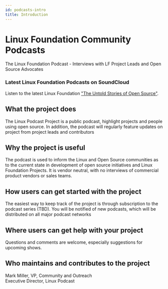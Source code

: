 ```yaml
---
id: podcasts-intro
title: Introduction
---
```



# Linux Foundation Community Podcasts

The Linux Foundation Podcast - Interviews with LF Project Leads and Open Source Advocates

### Latest Linux Foundation Podcasts on SoundCloud

Listen to the latest Linux Foundation ["The Untold Stories of Open Source"](https://untold-stories-of-open-source.captivate.fm/spotify).

## What the project does

The Linux Podcast Project is a public podcast, highlight projects and people using open source. In addition, the podcast will regularly feature updates on project from project leads and contributors

## Why the project is useful

The podcast is used to inform the Linux and Open Source communities as to the current state in development of open source initiatives and Linux Foundation Projects. It is vendor neutral, with no interviews of commercial product vendors or sales teams.

## How users can get started with the project

The easiest way to keep track of the project is through subscription to the podcast series (TBD). You will be notified of new podcasts, which will be distributed on all major podcast networks

## Where users can get help with your project

Questions and comments are welcome, especially suggestions for upcoming shows.

## Who maintains and contributes to the project

Mark Miller, VP, Community and Outreach<br />
Executive Director, Linux Podcast
